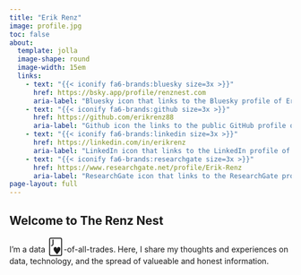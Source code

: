 ```yaml
---
title: "Erik Renz"
image: profile.jpg
toc: false
about:
  template: jolla
  image-shape: round
  image-width: 15em
  links:
    - text: "{{< iconify fa6-brands:bluesky size=3x >}}"
      href: https://bsky.app/profile/renznest.com
      aria-label: "Bluesky icon that links to the Bluesky profile of Erik Renz"
    - text: "{{< iconify fa6-brands:github size=3x >}}"
      href: https://github.com/erikrenz88
      aria-label: "Github icon the links to the public GitHub profile of Erik Renz"
    - text: "{{< iconify fa6-brands:linkedin size=3x >}}"
      href: https://linkedin.com/in/erikrenz
      aria-label: "LinkedIn icon that links to the LinkedIn profile of Erik Renz"
    - text: "{{< iconify fa6-brands:researchgate size=3x >}}"
      href: https://www.researchgate.net/profile/Erik-Renz
      aria-label: "ResearchGate icon that links to the ResearchGate profile of Erik Renz"
page-layout: full
---
```



## Welcome to The Renz Nest

I'm a data <span style="font-size: 2em;">🂻</span>-of-all-trades. Here, I share my thoughts and experiences on data, technology, and the spread of valueable and honest information.
